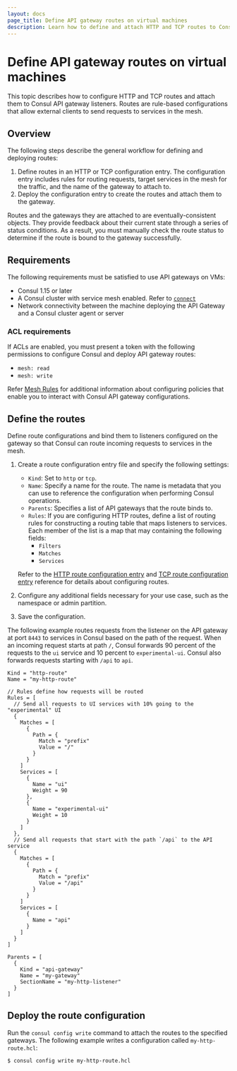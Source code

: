 ```yaml
---
layout: docs
page_title: Define API gateway routes on virtual machines
description: Learn how to define and attach HTTP and TCP routes to Consul API gateway listeners so that requests from external clients can reach services in the mesh.
---
```


# Define API gateway routes on virtual machines

This topic describes how to configure HTTP and TCP routes and attach them to Consul API gateway listeners. Routes are rule-based configurations that allow external clients to send requests to services in the mesh.

## Overview

The following steps describe the general workflow for defining and deploying routes:

1. Define routes in an HTTP or TCP configuration entry. The configuration entry includes rules for routing requests, target services in the mesh for the traffic, and the name of the gateway to attach to.
1. Deploy the configuration entry to create the routes and attach them to the gateway.

Routes and the gateways they are attached to are eventually-consistent objects. They provide feedback about their current state through a series of status conditions. As a result, you must manually check the route status to determine if the route is bound to the gateway successfully.

## Requirements

The following requirements must be satisfied to use API gateways on VMs:

- Consul 1.15 or later
- A Consul cluster with service mesh enabled. Refer to [`connect`](//consul/docs/reference/agent/configuration-file/service-mesh#connect)
- Network connectivity between the machine deploying the API Gateway and a Consul cluster agent or server

### ACL requirements

If ACLs are enabled, you must present a token with the following permissions to
configure Consul and deploy API gateway routes:

- `mesh: read`
- `mesh: write`

Refer [Mesh Rules](/consul/docs/security/acl/acl-rules#mesh-rules) for
additional information about configuring policies that enable you to interact
with Consul API gateway configurations.

## Define the routes

Define route configurations and bind them to listeners configured on the gateway so that Consul can route incoming requests to services in the mesh.

1. Create a route configuration entry file and specify the following settings:
   - `Kind`: Set to `http` or `tcp`.
   - `Name`:  Specify a name for the route. The name is metadata that you can use to reference the configuration when performing Consul operations.
   - `Parents`: Specifies a list of API gateways that the route binds to.
   - `Rules`: If you are configuring HTTP routes, define a list of routing rules for constructing a routing table that maps listeners to services. Each member of the list is a map that may containing the following fields:
      - `Filters`
      - `Matches`
      - `Services`

   Refer to the [HTTP route configuration entry](/consul/docs/reference/config-entry/http-route) and [TCP route configuration entry](/consul/docs/reference/config-entry/tcp-route) reference for details about configuring routes.

1. Configure any additional fields necessary for your use case, such as the namespace or admin partition.
1. Save the configuration.


The following example routes requests from the listener on the API gateway at port `8443` to services in Consul based on the path of the request. When an incoming request starts at path `/`, Consul forwards 90 percent of the requests to the `ui` service and 10 percent to `experimental-ui`. Consul also forwards requests starting with `/api` to `api`.

```hcl
Kind = "http-route"
Name = "my-http-route"

// Rules define how requests will be routed
Rules = [
  // Send all requests to UI services with 10% going to the "experimental" UI
  {
    Matches = [
      {
        Path = {
          Match = "prefix"
          Value = "/"
        }
      }
    ]
    Services = [
      {
        Name = "ui"
        Weight = 90
      },
      {
        Name = "experimental-ui"
        Weight = 10
      }
    ]
  },
  // Send all requests that start with the path `/api` to the API service
  {
    Matches = [
      {
        Path = {
          Match = "prefix"
          Value = "/api"
        }
      }
    ]
    Services = [
      {
        Name = "api"
      }
    ]
  }
]

Parents = [
  {
    Kind = "api-gateway"
    Name = "my-gateway"
    SectionName = "my-http-listener"
  }
]
```

## Deploy the route configuration

Run the `consul config write` command to attach the routes to the specified gateways. The following example writes a configuration called `my-http-route.hcl`:

```shell-session
$ consul config write my-http-route.hcl
```
